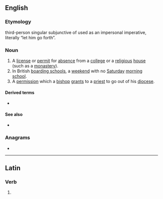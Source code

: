 ==English==
{{wikipedia|lang=en}}

===Etymology===
{{etyl|la|en}} third-person singular subjunctive of {{m|la|exeō||depart}} used as an impersonal imperative, literally “let him go forth”.

===Noun===
{{en-noun}}

# A [[license]] or [[permit]] for [[absence]] from a [[college]] or a [[religious]] [[house]] (such as a [[monastery]]).
# In British [[boarding schools]], a [[weekend]] with no [[Saturday]] [[morning]] [[school]].
# A [[permission]] which a [[bishop]] [[grant]]s to a [[priest]] to go out of his [[diocese]].

====Derived terms====
* {{l|en|ne exeat}}

====See also====
* {{l|en|absit}}

{{C|en|Education|Catholicism}}

===Anagrams===
* {{anagrams|en|a=aeetx|taxee}}

----

==Latin==

===Verb===
{{la-verb-form|exeat}}

# {{inflection of|la|exeō||3|s|pres|actv|subj}}